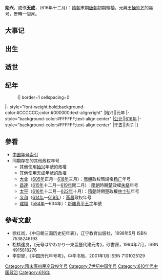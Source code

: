 {{Eranamebox|年号=始兴
|起讫时间= 616年十二月
|政权= 
|帝王= 元興王操师乞
|历时= 一個月
|timeline= <timeline>
ImageSize  = width:200 height:50
PlotArea   = width:180 height:30 left:10 bottom:20
TimeAxis   = orientation:horizontal
DateFormat = yyyy
Period     = from:581 till:618
AlignBars  = early
ScaleMajor = increment:7 start:581
Colors =
  id:canvas value:rgb(1,1,0.85)
BackgroundColors = canvas:canvas
PlotData =
  width:15 color:black
  bar:era from:start till:end
  bar:era from:616 till:616 color:green
  bar:era from:616 till:616 color:blue
</timeline>
|说明= <span style="color: blue">始兴</span>在'''隋朝'''和<span style="color: green">操师乞</span>时期的位置。 
}}

'''始兴'''，或作'''[[天成|天成]]'''，（616年十二月）：[[隋朝|隋朝]]末期[[唐朝|唐朝]]初期領袖，元興王[[操师乞|操师乞]]的[[年号|年号]]，歷時一個月。

==大事记==

==出生==

==逝世==

==纪年==

:{| border=1 cellspacing=0
|- style="font-weight:bold;background-color:#CCCCCC;color:#000000;text-align:right"
|始兴||元年
|- style="background-color:#FFFFFF;text-align:center"
|[[公元纪年|公元]]||[[616年|616年]]
|- style="background-color:#FFFFFF;text-align:center"
|[[干支纪年|干支]]||[[丙子|丙子]]
|}

==參看==
*[[中国年号索引|中国年号索引]]
*同期存在的其他政权年号
**其他使用[[始兴|始兴]]年號的政權
**其他使用[[天成|天成]]年號的政權
**[[大业|大业]]（[[605年|605年]]正月—[[618年|618年]]三月）：[[隋朝|隋朝]]政权隋煬帝[[杨广|杨广]]年号
**[[昌達|昌達]]（[[615年|615年]]十二月—[[619年|619年]]閏二月）：[[隋朝|隋朝]]時期[[楚|楚]]政權[[朱粲|朱粲]]年号
**[[太平_(林士弘)|太平]]（[[616年|616年]]十二月—[[622年|622年]]十月）：[[隋朝|隋朝]]時期[[楚|楚]]政權[[林士弘|林士弘]]年号
**[[义和_(高昌)|义和]]（[[614年|614年]]—[[619年|619年]]）：[[高昌|高昌]]政权年号
**[[建福_(新羅真平王)|建福]]（[[584年|584年]]—634年）：[[新羅|新羅]][[新羅真平王|真平王]]之年號

==參考文獻==
*徐红岚，《中日朝三国历史纪年表》，辽宁教育出版社，1998年5月 ISBN 7538246193
*松橋達良，《元号はやわかり—東亜歷代建元考》，砂書房，1994年7月，ISBN 4915818276
*李崇智，《中国历代年号考》，中华书局，2001年1月 ISBN 7101025129

{{隋朝年号}}

[[Category:隋末唐初民变政权年号|Category:隋末唐初民变政权年号]]
[[Category:7世纪中国年号|Category:7世纪中国年号]]
[[Category:610年代中国政治|Category:610年代中国政治]]
[[Category:616年|Category:616年]]